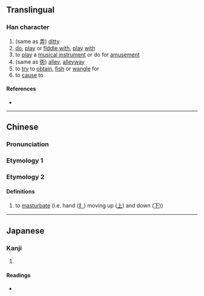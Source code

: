 {{character info/new}}
==Translingual==

===Han character===
{{Han char|rn=64|rad=手|as=06|sn=9|four=|canj=QYMY,XQYMY|ids=⿰扌𠧗}}

# (same as [[弄]]) [[ditty]]
# [[do]], [[play]] or [[fiddle with]], [[play]] [[with]]
# to [[play]] a [[musical instrument]] or do for [[amusement]]
# (same as [[衖]]) [[alley]], [[alleyway]]
# to [[try]] to [[obtain]], [[fish]] or [[wangle]] for
# to [[cause]] to

====References====
* {{Han ref|kx=0430.030|dkj=12041|dj=0779.060|hdz=31868.140|uh=630A|ud=25354}}

----

==Chinese==
{{zh-forms}}

===Pronunciation===
{{zh-pron
|m=nòng
|cat=v
}}

===Etymology 1===
{{zh-see|弄|v}}

===Etymology 2===

====Definitions====
{{zh-hanzi}}

# {{lb|zh|slang}} to [[masturbate]] (i.e. hand ([[扌]]) moving up ([[上]]) and down ([[下]]))

----

==Japanese==

===Kanji===
{{ja-kanji|grade=|rs=手06}}

# {{rfdef|ja|sort=手06}}

====Readings====
* {{ja-readings|on=[[ろう]] (rō)|kun=[[もてあそぶ]] (moteasobu)}}